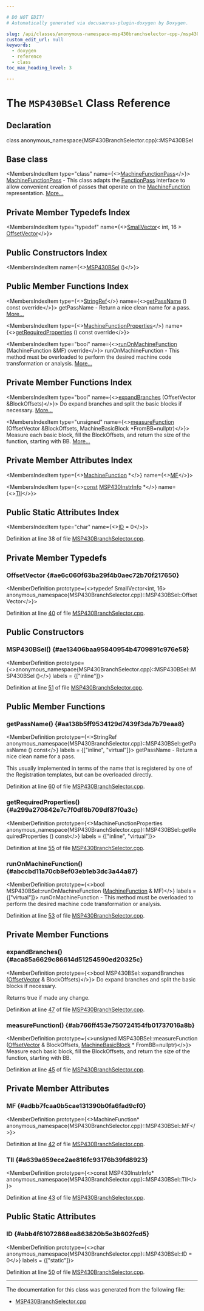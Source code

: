 ```yaml
---

# DO NOT EDIT!
# Automatically generated via docusaurus-plugin-doxygen by Doxygen.

slug: /api/classes/anonymous-namespace-msp430branchselector-cpp-/msp430bsel
custom_edit_url: null
keywords:
  - doxygen
  - reference
  - class
toc_max_heading_level: 3

---
```





# The `MSP430BSel` Class Reference

<DoxygenPage pluginConfig={pluginConfig}>



## Declaration

<CodeBlock>class anonymous_namespace{MSP430BranchSelector.cpp}::MSP430BSel</CodeBlock>

## Base class

<MembersIndex>

<MembersIndexItem
  type="class"
  name={<><a href="/docs/api/classes/llvm/machinefunctionpass">MachineFunctionPass</a></>}>
<a href="/docs/api/classes/llvm/machinefunctionpass">MachineFunctionPass</a> - This class adapts the <a href="/docs/api/classes/llvm/functionpass">FunctionPass</a> interface to allow convenient creation of passes that operate on the <a href="/docs/api/classes/llvm/machinefunction">MachineFunction</a> representation. <a href="/docs/api/classes/llvm/machinefunctionpass/#details">More...</a>
</MembersIndexItem>

</MembersIndex>

## Private Member Typedefs Index

<MembersIndex>

<MembersIndexItem
  type="typedef"
  name={<><a href="/docs/api/classes/llvm/smallvector">SmallVector</a>&lt; int, 16 &gt; <a href="#ae6c060f63ba29f4b0aec72b70f217650">OffsetVector</a></>}>
</MembersIndexItem>

</MembersIndex>

## Public Constructors Index

<MembersIndex>

<MembersIndexItem
  name={<><a href="#ae13406baa95840954b4709891c976e58">MSP430BSel</a> ()</>}>
</MembersIndexItem>

</MembersIndex>

## Public Member Functions Index

<MembersIndex>

<MembersIndexItem
  type={<><a href="/docs/api/classes/llvm/stringref">StringRef</a></>}
  name={<><a href="#aa138b5ff9534129d7439f3da7b79eaa8">getPassName</a> () const override</>}>
getPassName - Return a nice clean name for a pass. <a href="#aa138b5ff9534129d7439f3da7b79eaa8">More...</a>
</MembersIndexItem>

<MembersIndexItem
  type={<><a href="/docs/api/classes/llvm/machinefunctionproperties">MachineFunctionProperties</a></>}
  name={<><a href="#a299a270842e7c7f0df6b709df87f0a3c">getRequiredProperties</a> () const override</>}>
</MembersIndexItem>

<MembersIndexItem
  type="bool"
  name={<><a href="#abccbd11a70cb8ef03eb1eb3dc3a44a87">runOnMachineFunction</a> (MachineFunction &amp;MF) override</>}>
runOnMachineFunction - This method must be overloaded to perform the desired machine code transformation or analysis. <a href="#abccbd11a70cb8ef03eb1eb3dc3a44a87">More...</a>
</MembersIndexItem>

</MembersIndex>

## Private Member Functions Index

<MembersIndex>

<MembersIndexItem
  type="bool"
  name={<><a href="#aca85a6629c86614d51254590ed20325c">expandBranches</a> (OffsetVector &amp;BlockOffsets)</>}>
Do expand branches and split the basic blocks if necessary. <a href="#aca85a6629c86614d51254590ed20325c">More...</a>
</MembersIndexItem>

<MembersIndexItem
  type="unsigned"
  name={<><a href="#ab766ff453e750724154fb01737016a8b">measureFunction</a> (OffsetVector &amp;BlockOffsets, MachineBasicBlock &#42;FromBB=nullptr)</>}>
Measure each basic block, fill the BlockOffsets, and return the size of the function, starting with BB. <a href="#ab766ff453e750724154fb01737016a8b">More...</a>
</MembersIndexItem>

</MembersIndex>

## Private Member Attributes Index

<MembersIndex>

<MembersIndexItem
  type={<><a href="/docs/api/classes/llvm/machinefunction">MachineFunction</a> &#42;</>}
  name={<><a href="#adbb7fcaa0b5cae131390b0fa6fad9cf0">MF</a></>}>
</MembersIndexItem>

<MembersIndexItem
  type={<><a href="/docs/api/files/lib/lib/target/lib/target/aarch64/aarch64promoteconstant-cpp/#a90f8350fecae261c25be85d38b451bff">const</a> <a href="/docs/api/classes/llvm/msp430instrinfo">MSP430InstrInfo</a> &#42;</>}
  name={<><a href="#a639a659ece2ae816fc93176b39fd8923">TII</a></>}>
</MembersIndexItem>

</MembersIndex>

## Public Static Attributes Index

<MembersIndex>

<MembersIndexItem
  type="char"
  name={<><a href="#abb4f61072868ea863820b5e3b602fcd5">ID</a> = 0</>}>
</MembersIndexItem>

</MembersIndex>


Definition at line 38 of file <a href="/docs/api/files/lib/lib/target/lib/target/msp430/msp430branchselector-cpp">MSP430BranchSelector.cpp</a>.

<SectionDefinition>

## Private Member Typedefs

### OffsetVector {#ae6c060f63ba29f4b0aec72b70f217650}

<MemberDefinition
  prototype={<>typedef SmallVector&lt;int, 16&gt; anonymous&#95;namespace&#123;MSP430BranchSelector.cpp&#125;::MSP430BSel::OffsetVector</>}>

Definition at line <a href="/docs/api/files/lib/lib/target/lib/target/msp430/msp430branchselector-cpp/#l00040">40</a> of file <a href="/docs/api/files/lib/lib/target/lib/target/msp430/msp430branchselector-cpp">MSP430BranchSelector.cpp</a>.
</MemberDefinition>

</SectionDefinition>

<SectionDefinition>

## Public Constructors

### MSP430BSel() {#ae13406baa95840954b4709891c976e58}

<MemberDefinition
  prototype={<>anonymous&#95;namespace&#123;MSP430BranchSelector.cpp&#125;::MSP430BSel::MSP430BSel ()</>}
  labels = {["inline"]}>

Definition at line <a href="/docs/api/files/lib/lib/target/lib/target/msp430/msp430branchselector-cpp/#l00051">51</a> of file <a href="/docs/api/files/lib/lib/target/lib/target/msp430/msp430branchselector-cpp">MSP430BranchSelector.cpp</a>.
</MemberDefinition>

</SectionDefinition>

<SectionDefinition>

## Public Member Functions

### getPassName() {#aa138b5ff9534129d7439f3da7b79eaa8}

<MemberDefinition
  prototype={<>StringRef anonymous&#95;namespace&#123;MSP430BranchSelector.cpp&#125;::MSP430BSel::getPassName () const</>}
  labels = {["inline", "virtual"]}>
getPassName - Return a nice clean name for a pass.

This usually implemented in terms of the name that is registered by one of the Registration templates, but can be overloaded directly.

Definition at line <a href="/docs/api/files/lib/lib/target/lib/target/msp430/msp430branchselector-cpp/#l00060">60</a> of file <a href="/docs/api/files/lib/lib/target/lib/target/msp430/msp430branchselector-cpp">MSP430BranchSelector.cpp</a>.
</MemberDefinition>

### getRequiredProperties() {#a299a270842e7c7f0df6b709df87f0a3c}

<MemberDefinition
  prototype={<>MachineFunctionProperties anonymous&#95;namespace&#123;MSP430BranchSelector.cpp&#125;::MSP430BSel::getRequiredProperties () const</>}
  labels = {["inline", "virtual"]}>

Definition at line <a href="/docs/api/files/lib/lib/target/lib/target/msp430/msp430branchselector-cpp/#l00055">55</a> of file <a href="/docs/api/files/lib/lib/target/lib/target/msp430/msp430branchselector-cpp">MSP430BranchSelector.cpp</a>.
</MemberDefinition>

### runOnMachineFunction() {#abccbd11a70cb8ef03eb1eb3dc3a44a87}

<MemberDefinition
  prototype={<>bool MSP430BSel::runOnMachineFunction (<a href="/docs/api/classes/llvm/machinefunction">MachineFunction</a> &amp; MF)</>}
  labels = {["virtual"]}>
runOnMachineFunction - This method must be overloaded to perform the desired machine code transformation or analysis.

Definition at line <a href="/docs/api/files/lib/lib/target/lib/target/msp430/msp430branchselector-cpp/#l00053">53</a> of file <a href="/docs/api/files/lib/lib/target/lib/target/msp430/msp430branchselector-cpp">MSP430BranchSelector.cpp</a>.
</MemberDefinition>

</SectionDefinition>

<SectionDefinition>

## Private Member Functions

### expandBranches() {#aca85a6629c86614d51254590ed20325c}

<MemberDefinition
  prototype={<>bool MSP430BSel::expandBranches (<a href="/docs/api/classes/llvm/smallvector">OffsetVector</a> &amp; BlockOffsets)</>}>
Do expand branches and split the basic blocks if necessary.

Returns true if made any change.

Definition at line <a href="/docs/api/files/lib/lib/target/lib/target/msp430/msp430branchselector-cpp/#l00047">47</a> of file <a href="/docs/api/files/lib/lib/target/lib/target/msp430/msp430branchselector-cpp">MSP430BranchSelector.cpp</a>.
</MemberDefinition>

### measureFunction() {#ab766ff453e750724154fb01737016a8b}

<MemberDefinition
  prototype={<>unsigned MSP430BSel::measureFunction (<a href="/docs/api/classes/llvm/smallvector">OffsetVector</a> &amp; BlockOffsets, <a href="/docs/api/classes/llvm/machinebasicblock">MachineBasicBlock</a> &#42; FromBB=nullptr)</>}>
Measure each basic block, fill the BlockOffsets, and return the size of the function, starting with BB.

Definition at line <a href="/docs/api/files/lib/lib/target/lib/target/msp430/msp430branchselector-cpp/#l00045">45</a> of file <a href="/docs/api/files/lib/lib/target/lib/target/msp430/msp430branchselector-cpp">MSP430BranchSelector.cpp</a>.
</MemberDefinition>

</SectionDefinition>

<SectionDefinition>

## Private Member Attributes

### MF {#adbb7fcaa0b5cae131390b0fa6fad9cf0}

<MemberDefinition
  prototype={<>MachineFunction&#42; anonymous&#95;namespace&#123;MSP430BranchSelector.cpp&#125;::MSP430BSel::MF</>}>

Definition at line <a href="/docs/api/files/lib/lib/target/lib/target/msp430/msp430branchselector-cpp/#l00042">42</a> of file <a href="/docs/api/files/lib/lib/target/lib/target/msp430/msp430branchselector-cpp">MSP430BranchSelector.cpp</a>.
</MemberDefinition>

### TII {#a639a659ece2ae816fc93176b39fd8923}

<MemberDefinition
  prototype={<>const MSP430InstrInfo&#42; anonymous&#95;namespace&#123;MSP430BranchSelector.cpp&#125;::MSP430BSel::TII</>}>

Definition at line <a href="/docs/api/files/lib/lib/target/lib/target/msp430/msp430branchselector-cpp/#l00043">43</a> of file <a href="/docs/api/files/lib/lib/target/lib/target/msp430/msp430branchselector-cpp">MSP430BranchSelector.cpp</a>.
</MemberDefinition>

</SectionDefinition>

<SectionDefinition>

## Public Static Attributes

### ID {#abb4f61072868ea863820b5e3b602fcd5}

<MemberDefinition
  prototype={<>char anonymous&#95;namespace&#123;MSP430BranchSelector.cpp&#125;::MSP430BSel::ID = 0</>}
  labels = {["static"]}>

Definition at line <a href="/docs/api/files/lib/lib/target/lib/target/msp430/msp430branchselector-cpp/#l00050">50</a> of file <a href="/docs/api/files/lib/lib/target/lib/target/msp430/msp430branchselector-cpp">MSP430BranchSelector.cpp</a>.
</MemberDefinition>

</SectionDefinition>

<hr/>

The documentation for this class was generated from the following file:

<ul>
<li><a href="/docs/api/files/lib/lib/target/lib/target/msp430/msp430branchselector-cpp">MSP430BranchSelector.cpp</a></li>
</ul>

</DoxygenPage>

